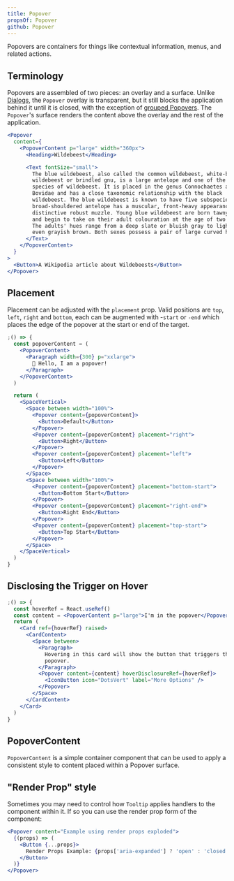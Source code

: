 ```yaml
---
title: Popover
propsOf: Popover
github: Popover
---
```


Popovers are containers for things like contextual information, menus, and related actions.

## Terminology

Popovers are assembled of two pieces: an overlay and a surface. Unlike [Dialogs](/components/dialogs/), the `Popover` overlay is transparent, but it still blocks the application behind it until it is closed, with the exception of [grouped Popovers](#grouped-popovers). The `Popover`'s surface renders the content above the overlay and the rest of the application.

```jsx
<Popover
  content={
    <PopoverContent p="large" width="360px">
      <Heading>Wildebeest</Heading>

      <Text fontSize="small">
        The blue wildebeest, also called the common wildebeest, white-bearded
        wildebeest or brindled gnu, is a large antelope and one of the two
        species of wildebeest. It is placed in the genus Connochaetes and family
        Bovidae and has a close taxonomic relationship with the black
        wildebeest. The blue wildebeest is known to have five subspecies. This
        broad-shouldered antelope has a muscular, front-heavy appearance, with a
        distinctive robust muzzle. Young blue wildebeest are born tawny brown,
        and begin to take on their adult colouration at the age of two months.
        The adults' hues range from a deep slate or bluish gray to light gray or
        even grayish brown. Both sexes possess a pair of large curved horns.
      </Text>
    </PopoverContent>
  }
>
  <Button>A Wikipedia article about Wildebeests</Button>
</Popover>
```

## Placement

Placement can be adjusted with the `placement` prop. Valid positions are `top`, `left`, `right` and `bottom`, each can be augmented with -`start` or `-end` which places the edge of the popover at the start or end of the target.

```jsx
;() => {
  const popoverContent = (
    <PopoverContent>
      <Paragraph width={300} p="xxlarge">
        👋 Hello, I am a popover!
      </Paragraph>
    </PopoverContent>
  )

  return (
    <SpaceVertical>
      <Space between width="100%">
        <Popover content={popoverContent}>
          <Button>Default</Button>
        </Popover>
        <Popover content={popoverContent} placement="right">
          <Button>Right</Button>
        </Popover>
        <Popover content={popoverContent} placement="left">
          <Button>Left</Button>
        </Popover>
      </Space>
      <Space between width="100%">
        <Popover content={popoverContent} placement="bottom-start">
          <Button>Bottom Start</Button>
        </Popover>
        <Popover content={popoverContent} placement="right-end">
          <Button>Right End</Button>
        </Popover>
        <Popover content={popoverContent} placement="top-start">
          <Button>Top Start</Button>
        </Popover>
      </Space>
    </SpaceVertical>
  )
}
```

## Disclosing the Trigger on Hover

```jsx
;() => {
  const hoverRef = React.useRef()
  const content = <PopoverContent p="large">I'm in the popover</PopoverContent>
  return (
    <Card ref={hoverRef} raised>
      <CardContent>
        <Space between>
          <Paragraph>
            Hovering in this card will show the button that triggers the
            popover.
          </Paragraph>
          <Popover content={content} hoverDisclosureRef={hoverRef}>
            <IconButton icon="DotsVert" label="More Options" />
          </Popover>
        </Space>
      </CardContent>
    </Card>
  )
}
```

## PopoverContent

`PopoverContent` is a simple container component that can be used to apply a consistent style to content placed within a Popover surface.

## "Render Prop" style

Sometimes you may need to control how `Tooltip` applies handlers to the component within it. If so you can use the render prop form of the component:

```jsx
<Popover content="Example using render props exploded">
  {(props) => (
    <Button {...props}>
      Render Props Example: {props['aria-expanded'] ? 'open' : 'closed'}
    </Button>
  )}
</Popover>
```
